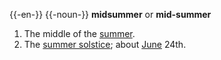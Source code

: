 {{-en-}}
{{-noun-}}
'''midsummer''' or '''mid-summer'''
# The middle of the [[summer]].
# The [[summer solstice]]; about [[June]] 24th.